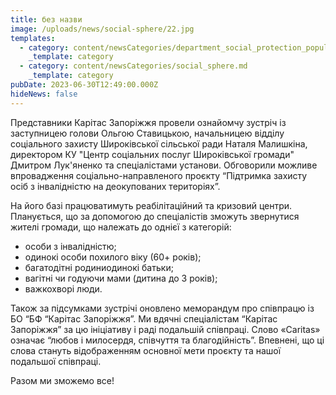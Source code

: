 ```yaml
---
title: без назви
image: /uploads/news/social-sphere/22.jpg
templates:
  - category: content/newsCategories/department_social_protection_population.md
    _template: category
  - category: content/newsCategories/social_sphere.md
    _template: category
pubDate: 2023-06-30T12:49:00.000Z
hideNews: false
---
```


 Представники Карітас Запоріжжя провели ознайомчу зустріч із заступницею голови Ольгою Ставицькою, начальницею відділу соціального захисту Широківської сільської ради Наталя Малишкіна, директором КУ "Центр соціальних послуг Широківської громади" Дмитром Лук'яненко та спеціалістами установи. Обговорили можливе впровадження соціально-направленого проєкту “Підтримка захисту осіб з інвалідністю на деокупованих територіях”.

На його базі працюватимуть реабілітаційний та кризовий центри. Планується, що за допомогою до спеціалістів зможуть звернутися жителі громади, що належать до однієї з категорій: 

* особи з інвалідністю;
* одинокі особи похилого віку (60+ років);
* багатодітні родиниодинокі батьки;
* вагітні чи годуючи мами (дитина до 3 років);
* важкохворі люди.

Також за підсумками зустрічі оновлено меморандум про співпрацю із БО “БФ “Карітас Запоріжжя”. Ми вдячні спеціалістам “Карітас Запоріжжя” за цю ініціативу і раді подальшій співпраці. Слово «Сaritas» означає “любов і милосердя, співчуття та благодійність”. Впевнені, що ці слова стануть відображенням основної мети проєкту та нашої подальшої співпраці.


Разом ми зможемо все!





